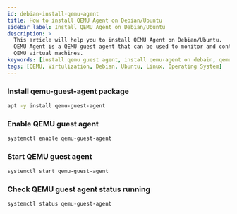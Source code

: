 ```yaml
---
id: debian-install-qemu-agent
title: How to install QEMU Agent on Debian/Ubuntu
sidebar_label: Install QEMU Agent on Debian/Ubuntu
description: >
  This article will help you to install QEMU Agent on Debian/Ubuntu.
  QEMU Agent is a QEMU guest agent that can be used to monitor and control
  QEMU virtual machines.
keywords: [install qemu guest agent, install qemu-agent on debain, qemu-agent ]
tags: [QEMU, Virtulization, Debian, Ubuntu, Linux, Operating System]
---
```



### Install qemu-guest-agent package 

```bash
apt -y install qemu-guest-agent
```

### Enable QEMU guest agent

```bash
systemctl enable qemu-guest-agent
```

### Start QEMU guest agent

```bash
systemctl start qemu-guest-agent
```

### Check QEMU guest agent status running

```bash
systemctl status qemu-guest-agent
```
